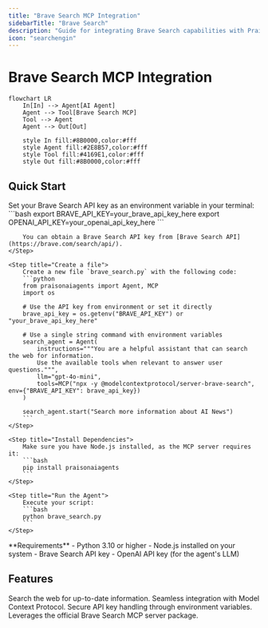 ```yaml
---
title: "Brave Search MCP Integration"
sidebarTitle: "Brave Search"
description: "Guide for integrating Brave Search capabilities with PraisonAI agents using MCP"
icon: "searchengin"
---
```


# Brave Search MCP Integration

```mermaid
flowchart LR
    In[In] --> Agent[AI Agent]
    Agent --> Tool[Brave Search MCP]
    Tool --> Agent
    Agent --> Out[Out]
    
    style In fill:#8B0000,color:#fff
    style Agent fill:#2E8B57,color:#fff
    style Tool fill:#4169E1,color:#fff
    style Out fill:#8B0000,color:#fff
```

## Quick Start

<Steps>
    <Step title="Set API Key">
        Set your Brave Search API key as an environment variable in your terminal:
        ```bash
        export BRAVE_API_KEY=your_brave_api_key_here
        export OPENAI_API_KEY=your_openai_api_key_here
        ```
        
        You can obtain a Brave Search API key from [Brave Search API](https://brave.com/search/api/).
    </Step>

    <Step title="Create a file">
        Create a new file `brave_search.py` with the following code:
        ```python
        from praisonaiagents import Agent, MCP
        import os

        # Use the API key from environment or set it directly
        brave_api_key = os.getenv("BRAVE_API_KEY") or "your_brave_api_key_here"

        # Use a single string command with environment variables
        search_agent = Agent(
            instructions="""You are a helpful assistant that can search the web for information.
            Use the available tools when relevant to answer user questions.""",
            llm="gpt-4o-mini",
            tools=MCP("npx -y @modelcontextprotocol/server-brave-search", env={"BRAVE_API_KEY": brave_api_key})
        )

        search_agent.start("Search more information about AI News")
        ```
    </Step>

    <Step title="Install Dependencies">
        Make sure you have Node.js installed, as the MCP server requires it:
        ```bash
        pip install praisonaiagents
        ```
    </Step>

    <Step title="Run the Agent">
        Execute your script:
        ```bash
        python brave_search.py
        ```
    </Step>
</Steps>

<Note>
  **Requirements**
  - Python 3.10 or higher
  - Node.js installed on your system
  - Brave Search API key
  - OpenAI API key (for the agent's LLM)
</Note>

## Features

<CardGroup cols={2}>
  <Card title="Web Search" icon="globe">
    Search the web for up-to-date information.
  </Card>
  <Card title="MCP Integration" icon="plug">
    Seamless integration with Model Context Protocol.
  </Card>
  <Card title="Environment Variables" icon="key">
    Secure API key handling through environment variables.
  </Card>
  <Card title="NPM Package" icon="js">
    Leverages the official Brave Search MCP server package.
  </Card>
</CardGroup>
